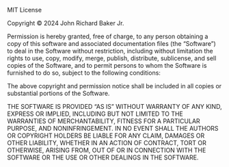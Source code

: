 MIT License

Copyright © 2024 John Richard Baker Jr.

Permission is hereby granted, free of charge, to any person obtaining a copy of this software and associated documentation files (the “Software”) to deal in the Software without restriction, including without limitation the rights to use, copy, modify, merge, publish, distribute, sublicense, and sell copies of the Software, and to permit persons to whom the Software is furnished to do so, subject to the following conditions:

The above copyright and permission notice shall be included in all copies or substantial portions of the Software.

THE SOFTWARE IS PROVIDED “AS IS” WITHOUT WARRANTY OF ANY KIND, EXPRESS OR IMPLIED, INCLUDING BUT NOT LIMITED TO THE WARRANTIES OF MERCHANTABILITY, FITNESS FOR A PARTICULAR PURPOSE, AND NONINFRINGEMENT. IN NO EVENT SHALL THE AUTHORS OR COPYRIGHT HOLDERS BE LIABLE FOR ANY CLAIM, DAMAGES OR OTHER LIABILITY, WHETHER IN AN ACTION OF CONTRACT, TORT OR OTHERWISE, ARISING FROM, OUT OF OR IN CONNECTION WITH THE SOFTWARE OR THE USE OR OTHER DEALINGS IN THE SOFTWARE.
